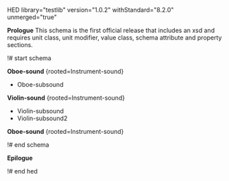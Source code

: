 HED library="testlib" version="1.0.2" withStandard="8.2.0" unmerged="true"

'''Prologue'''
This schema is the first official release that includes an xsd and requires unit class, unit modifier, value class, schema attribute and property sections.

!# start schema

'''Oboe-sound''' {rooted=Instrument-sound}
* Oboe-subsound

'''Violin-sound''' {rooted=Instrument-sound}
* Violin-subsound
* Violin-subsound2


'''Oboe-sound''' {rooted=Instrument-sound}

!# end schema

'''Epilogue'''

!# end hed